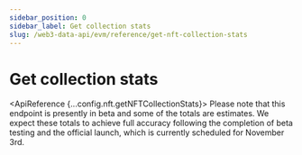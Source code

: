 ```yaml
---
sidebar_position: 0
sidebar_label: Get collection stats
slug: /web3-data-api/evm/reference/get-nft-collection-stats
---
```



# Get collection stats


<ApiBanner />

<ApiReference {...config.nft.getNFTCollectionStats}>
  <Admonition type="info" title="Beta - Early Launch Notice">
    <ReactMarkdown>
      Please note that this endpoint is presently in beta and some of the totals are estimates. We expect these totals to achieve full accuracy following the completion of beta testing and the official launch, which is currently scheduled for November 3rd.
    </ReactMarkdown>
  </Admonition>
</ApiReference>
